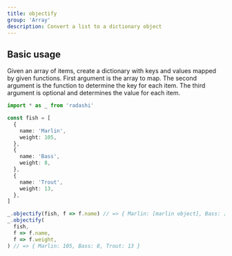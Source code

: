 ```yaml
---
title: objectify
group: 'Array'
description: Convert a list to a dictionary object
---
```


## Basic usage

Given an array of items, create a dictionary with keys and values mapped by given functions.
First argument is the array to map. The second argument is the function to determine the key
for each item. The third argument is optional and determines the value for each item.

```ts
import * as _ from 'radashi'

const fish = [
  {
    name: 'Marlin',
    weight: 105,
  },
  {
    name: 'Bass',
    weight: 8,
  },
  {
    name: 'Trout',
    weight: 13,
  },
]

_.objectify(fish, f => f.name) // => { Marlin: [marlin object], Bass: [bass object], ... }
_.objectify(
  fish,
  f => f.name,
  f => f.weight,
) // => { Marlin: 105, Bass: 8, Trout: 13 }
```
